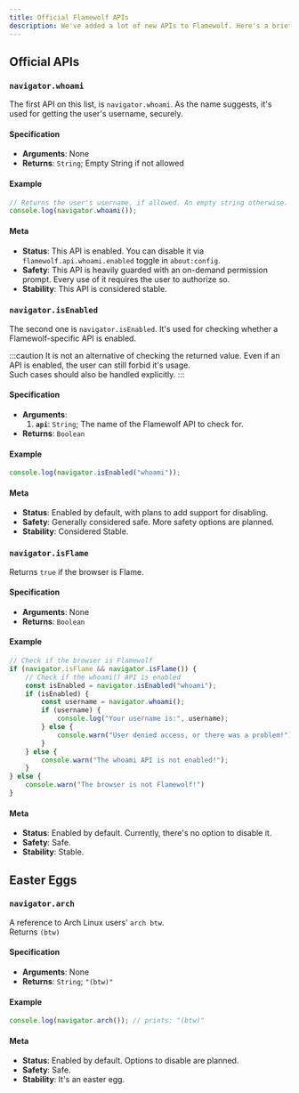 ```yaml
---
title: Official Flamewolf APIs
description: We've added a lot of new APIs to Flamewolf. Here's a brief introduction to them
---
```


## Official APIs

### `navigator.whoami`
The first API on this list, is `navigator.whoami`. As the name suggests, it's used for getting the user's username, securely.

#### Specification
- **Arguments**: None
- **Returns**: `String`; Empty String if not allowed

#### Example
```js title="navigator.whoami.js"
// Returns the user's username, if allowed. An empty string otherwise.
console.log(navigator.whoami());
```

#### Meta
- **Status**: This API is enabled. You can disable it via `flamewolf.api.whoami.enabled` toggle in `about:config`.
- **Safety**: This API is heavily guarded with an on-demand permission prompt. Every use of it requires the user to authorize so.
- **Stability**: This API is considered stable.

### `navigator.isEnabled`
The second one is `navigator.isEnabled`. It's used for checking whether a Flamewolf-specific API is enabled.  

:::caution
It is not an alternative of checking the returned value. Even if an API is enabled, the user can still forbid it's usage.  
Such cases should also be handled explicitly.
:::

#### Specification
- **Arguments**:
  1. **`api`**: `String`; The name of the Flamewolf API to check for.
- **Returns**: `Boolean`

#### Example
```js title="navigator.isEnabled.js"
console.log(navigator.isEnabled("whoami"));
```

#### Meta
- **Status**: Enabled by default, with plans to add support for disabling.
- **Safety**: Generally considered safe. More safety options are planned.
- **Stability**: Considered Stable.

### `navigator.isFlame`
Returns `true` if the browser is Flame.

#### Specification
- **Arguments**: None
- **Returns**: `Boolean`

#### Example
```js title="navigator.isFlame.js"
// Check if the browser is Flamewolf
if (navigator.isFlame && navigator.isFlame()) {
    // Check if the whoami() API is enabled
    const isEnabled = navigator.isEnabled("whoami");
    if (isEnabled) {
        const username = navigator.whoami();
        if (username) {
            console.log("Your username is:", username);
        } else {
            console.warn("User denied access, or there was a problem!");
        }
    } else {
        console.warn("The whoami API is not enabled!");
    }
} else {
    console.warn("The browser is not Flamewolf!")
}
```

#### Meta
- **Status**: Enabled by default. Currently, there's no option to disable it.
- **Safety**: Safe.
- **Stability**: Stable.

## Easter Eggs

### `navigator.arch`
A reference to Arch Linux users' `arch btw`.  
Returns `(btw)`

#### Specification
- **Arguments**: None
- **Returns**: `String`; `"(btw)"`

#### Example
```js title="navigator.arch.js"
console.log(navigator.arch()); // prints: "(btw)"
```

#### Meta
- **Status**: Enabled by default. Options to disable are planned.
- **Safety**: Safe.
- **Stability**: It's an easter egg.
